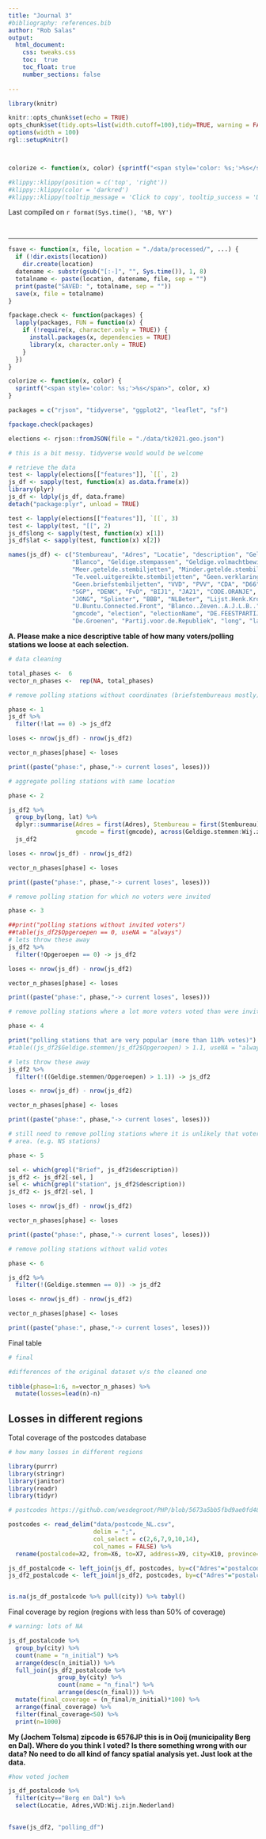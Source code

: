 ```yaml
---
title: "Journal 3"
#bibliography: references.bib
author: "Rob Salas"
output: 
  html_document:
    css: tweaks.css
    toc:  true
    toc_float: true
    number_sections: false
 
---
```




```r
library(knitr)

knitr::opts_chunk$set(echo = TRUE)
opts_chunk$set(tidy.opts=list(width.cutoff=100),tidy=TRUE, warning = FALSE, message = FALSE,comment = "#>", cache=TRUE, class.source=c("test"), class.output=c("test2"))
options(width = 100)
rgl::setupKnitr()



colorize <- function(x, color) {sprintf("<span style='color: %s;'>%s</span>", color, x) }

```

```r
#klippy::klippy(position = c('top', 'right'))
#klippy::klippy(color = 'darkred')
#klippy::klippy(tooltip_message = 'Click to copy', tooltip_success = 'Done')
```

Last compiled on `r format(Sys.time(), '%B, %Y')`

<br>

----

```r
fsave <- function(x, file, location = "./data/processed/", ...) {
  if (!dir.exists(location))
    dir.create(location)
  datename <- substr(gsub("[:-]", "", Sys.time()), 1, 8)
  totalname <- paste(location, datename, file, sep = "")
  print(paste("SAVED: ", totalname, sep = ""))
  save(x, file = totalname)
}

fpackage.check <- function(packages) {
  lapply(packages, FUN = function(x) {
    if (!require(x, character.only = TRUE)) {
      install.packages(x, dependencies = TRUE)
      library(x, character.only = TRUE)
    }
  })
}

colorize <- function(x, color) {
  sprintf("<span style='color: %s;'>%s</span>", color, x)
}

packages = c("rjson", "tidyverse", "ggplot2", "leaflet", "sf")

fpackage.check(packages)
```

```r
elections <- rjson::fromJSON(file = "./data/tk2021.geo.json")

# this is a bit messy. tidyverse would would be welcome

# retrieve the data
test <- lapply(elections[["features"]], `[[`, 2)
js_df <- sapply(test, function(x) as.data.frame(x))
library(plyr)
js_df <- ldply(js_df, data.frame)
detach("package:plyr", unload = TRUE)

test <- lapply(elections[["features"]], `[[`, 3)
test <- lapply(test, "[[", 2)
js_df$long <- sapply(test, function(x) x[1])
js_df$lat <- sapply(test, function(x) x[2])

names(js_df) <- c("Stembureau", "Adres", "Locatie", "description", "Geldige.stemmen", "Opgeroepen", "Ongeldig",
                  "Blanco", "Geldige.stempassen", "Geldige.volmachtbewijzen", "Geldige.kiezerspassen", "Toegelaten.kiezers",
                  "Meer.getelde.stembiljetten", "Minder.getelde.stembiljetten", "Meegenomen.stembiljetten", "Te.weinig.uitgereikte.stembiljetten",
                  "Te.veel.uitgereikte.stembiljetten", "Geen.verklaring", "Andere.verklaring", "Te.veel.briefstembiljetten",
                  "Geen.briefstembiljetten", "VVD", "PVV", "CDA", "D66", "GL", "SP", "PvdA", "CU", "PvdD", "PLUS50",
                  "SGP", "DENK", "FvD", "BIJ1", "JA21", "CODE.ORANJE", "Volt", "NIDA", "Piratenpartij", "LP..Libertaire.Partij.",
                  "JONG", "Splinter", "BBB", "NLBeter", "Lijst.Henk.Krol", "OPRECHT", "JEZUS.LEEFT", "Trots.op.Nederland..TROTS.",
                  "U.Buntu.Connected.Front", "Blanco..Zeven..A.J.L.B..", "Partij.van.de.Eenheid", "Wij.zijn.Nederland",
                  "gmcode", "election", "electionName", "DE.FEESTPARTIJ..DFP.", "Modern.Nederland", "Vrij.en.Sociaal.Nederland",
                  "De.Groenen", "Partij.voor.de.Republiek", "long", "lat")
```

**A. Please make a nice descriptive table of how many voters/polling stations we loose at each selection.**

```r
# data cleaning

total_phases <-  6
vector_n_phases <-  rep(NA, total_phases)

# remove polling stations without coordinates (briefstembureaus mostly)

phase <- 1
js_df %>%
  filter(!lat == 0) -> js_df2

loses <- nrow(js_df) - nrow(js_df2)

vector_n_phases[phase] <- loses

print((paste("phase:", phase,"-> current loses", loses)))

# aggregate polling stations with same location

phase <- 2

js_df2 %>%
  group_by(long, lat) %>%
  dplyr::summarise(Adres = first(Adres), Stembureau = first(Stembureau), description = first(description),
                   gmcode = first(gmcode), across(Geldige.stemmen:Wij.zijn.Nederland, ~sum(.x, na.rm = TRUE))) ->
  js_df2

loses <- nrow(js_df) - nrow(js_df2)

vector_n_phases[phase] <- loses

print((paste("phase:", phase,"-> current loses", loses)))

# remove polling station for which no voters were invited

phase <- 3

##print("polling stations without invited voters")
##table(js_df2$Opgeroepen == 0, useNA = "always")
# lets throw these away
js_df2 %>%
  filter(!Opgeroepen == 0) -> js_df2

loses <- nrow(js_df) - nrow(js_df2)

vector_n_phases[phase] <- loses

print((paste("phase:", phase,"-> current loses", loses)))

# remove polling stations where a lot more voters voted than were invited.

phase <- 4

print("polling stations that are very popular (more than 110% votes)")
#table((js_df2$Geldige.stemmen/js_df2$Opgeroepen) > 1.1, useNA = "always")

# lets throw these away
js_df2 %>%
  filter(!((Geldige.stemmen/Opgeroepen) > 1.1)) -> js_df2

loses <- nrow(js_df) - nrow(js_df2)

vector_n_phases[phase] <- loses

print((paste("phase:", phase,"-> current loses", loses)))

# still need to remove polling stations where it is unlikely that voters are from their catching
# area. (e.g. NS stations)

phase <- 5

sel <- which(grepl("Brief", js_df2$description))
js_df2 <- js_df2[-sel, ]
sel <- which(grepl("station", js_df2$description))
js_df2 <- js_df2[-sel, ]

loses <- nrow(js_df) - nrow(js_df2)

vector_n_phases[phase] <- loses

print((paste("phase:", phase,"-> current loses", loses)))

# remove polling stations without valid votes

phase <- 6

js_df2 %>%
  filter(!(Geldige.stemmen == 0)) -> js_df2

loses <- nrow(js_df) - nrow(js_df2)

vector_n_phases[phase] <- loses

print((paste("phase:", phase,"-> current loses", loses)))

```

Final table

```r
# final

#differences of the original dataset v/s the cleaned one
 
tibble(phase=1:6, n=vector_n_phases) %>%
  mutate(losses=lead(n)-n)
```

## Losses in different regions

Total coverage of the postcodes database

```r
# how many losses in different regions

library(purrr)
library(stringr)
library(janitor)
library(readr)
library(tidyr)

# postcodes https://github.com/wesdegroot/PHP/blob/5673a5bb5fbd9ae0fd4870755a3dab428cf5cbf3/datasets/postcode_NL.csv.zip

postcodes <- read_delim("data/postcode_NL.csv", 
                        delim = ";",
                        col_select = c(2,6,7,9,10,14),
                        col_names = FALSE) %>% 
  rename(postalcode=X2, from=X6, to=X7, address=X9, city=X10, province=X14)

js_df_postalcode <- left_join(js_df, postcodes, by=c("Adres"="postalcode"))
js_df2_postalcode <- left_join(js_df2, postcodes, by=c("Adres"="postalcode"))


is.na(js_df_postalcode %>% pull(city)) %>% tabyl()

```

Final coverage by region (regions with less than 50% of coverage)

```r

# warning: lots of NA

js_df_postalcode %>%
  group_by(city) %>%
  count(name = "n_initial") %>% 
  arrange(desc(n_initial)) %>% 
  full_join(js_df2_postalcode %>%
              group_by(city) %>%
              count(name = "n_final") %>% 
              arrange(desc(n_final))) %>% 
  mutate(final_coverage = (n_final/n_initial)*100) %>% 
  arrange(final_coverage) %>% 
  filter(final_coverage<50) %>% 
  print(n=1000)
```


**My (Jochem Tolsma) zipcode is 6576JP this is in Ooij (municipality Berg en Dal). Where do you think I voted? Is there something wrong with our data? No need to do all kind of fancy spatial analysis yet. Just look at the data.**

```r
#how voted jochem

js_df_postalcode %>% 
  filter(city=="Berg en Dal") %>% 
  select(Locatie, Adres,VVD:Wij.zijn.Nederland)
  
```


```r
fsave(js_df2, "polling_df")

```

